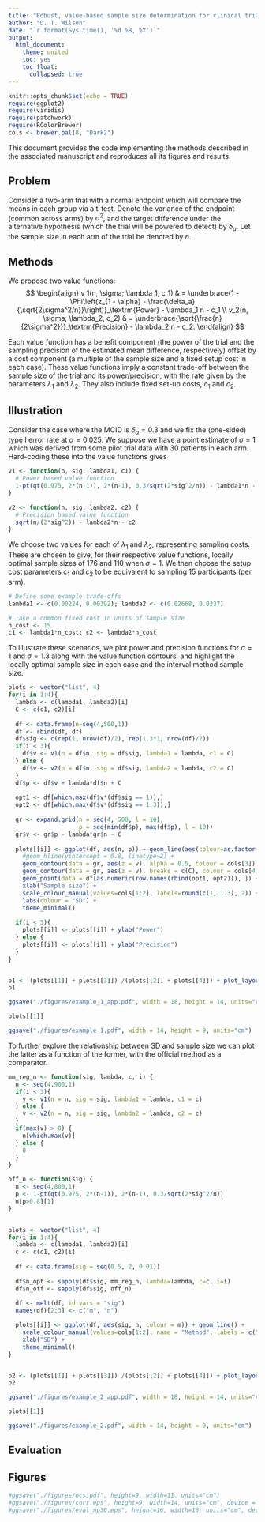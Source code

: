 ```yaml
---
title: "Robust, value-based sample size determination for clinical trials when nuisance parameters are unknown - supplementary material"
author: "D. T. Wilson"
date: "`r format(Sys.time(), '%d %B, %Y')`"
output: 
  html_document:
    theme: united
    toc: yes
    toc_float:
      collapsed: true
---
```


```r
knitr::opts_chunk$set(echo = TRUE)
require(ggplot2)
require(viridis)
require(patchwork)
require(RColorBrewer)
cols <- brewer.pal(8, "Dark2") 
```

This document provides the code implementing the methods described in the associated manuscript and reproduces all its figures and results.

## Problem

Consider a two-arm trial with a normal endpoint which will compare the means in each group via a t-test. Denote the variance of the endpoint (common across arms) by $\sigma^2$, and the target difference under the alternative hypothesis (which the trial will be powered to detect) by $\delta_a$. Let the sample size in each arm of the trial be denoted by $n$.

## Methods

We propose two value functions:
$$
\begin{align}
v_1(n, \sigma; \lambda_1, c_1) & = \underbrace{1 - \Phi\left(z_{1 - \alpha} - \frac{\delta_a}{\sqrt{2\sigma^2/n}}\right)}_\textrm{Power} - \lambda_1 n - c_1 \\
v_2(n, \sigma; \lambda_2, c_2) & = \underbrace{\sqrt{\frac{n}{2\sigma^2}}}_\textrm{Precision} - \lambda_2 n - c_2.
\end{align}
$$

Each value function has a benefit component (the power of the trial and the sampling precision of the estimated mean difference, respectively) offset by a cost component (a multiple of the sample size and a fixed setup cost in each case). These value functions imply a constant trade-off between the sample size of the trial and its power/precision, with the rate given by the parameters $\lambda_1$ and $\lambda_2$. They also include fixed set-up costs, $c_1$ and $c_2$.

## Illustration

Consider the case where the MCID is  $\delta_a = 0.3$ and we fix the (one-sided) type I error rate at $\alpha = 0.025$. We suppose we have a point estimate of $\sigma = 1$ which was derived from some pilot trial data with 30 patients in each arm. Hard-coding these into the value functions gives

```r
v1 <- function(n, sig, lambda1, c1) {
  # Power based value function
  1-pt(qt(0.975, 2*(n-1)), 2*(n-1), 0.3/sqrt(2*sig^2/n)) - lambda1*n - c1
}

v2 <- function(n, sig, lambda2, c2) {
  # Precision based value function
  sqrt(n/(2*sig^2)) - lambda2*n - c2
}
```

We choose two values for each of $\lambda_1$ and $\lambda_2$, representing sampling costs. These are chosen to give, for their respective value functions, locally optimal sample sizes of 176 and 110 when $\sigma = 1$. We then choose the setup cost parameters $c_1$ and $c_2$ to be equivalent to sampling 15 participants (per arm).

```r
# Define some example trade-offs
lambda1 <- c(0.00224, 0.00392); lambda2 <- c(0.02668, 0.0337)

# Take a common fixed cost in units of sample size
n_cost <- 15
c1 <- lambda1*n_cost; c2 <- lambda2*n_cost
```

To illustrate these scenarios, we plot power and precision functions for $\sigma = 1$ and $\sigma = 1.3$ along with the value function contours, and highlight the locally optimal sample size in each case and the interval method sample size.

```r
plots <- vector("list", 4)
for(i in 1:4){
  lambda <- c(lambda1, lambda2)[i]
  C <- c(c1, c2)[i]
  
  df <- data.frame(n=seq(4,500,1))
  df <- rbind(df, df)
  df$sig <- c(rep(1, nrow(df)/2), rep(1.3*1, nrow(df)/2))
  if(i < 3){
    df$v <- v1(n = df$n, sig = df$sig, lambda1 = lambda, c1 = C)
  } else {
    df$v <- v2(n = df$n, sig = df$sig, lambda2 = lambda, c2 = C)
  }
  df$p <- df$v + lambda*df$n + C
  
  opt1 <- df[which.max(df$v*(df$sig == 1)),]
  opt2 <- df[which.max(df$v*(df$sig == 1.3)),]
  
  gr <- expand.grid(n = seq(4, 500, l = 10),
                    p = seq(min(df$p), max(df$p), l = 10))
  gr$v <- gr$p - lambda*gr$n - C
  
  plots[[i]] <- ggplot(df, aes(n, p)) + geom_line(aes(colour=as.factor(sig))) +
    #geom_hline(yintercept = 0.8, linetype=2) +
    geom_contour(data = gr, aes(z = v), alpha = 0.5, colour = cols[3]) +
    geom_contour(data = gr, aes(z = v), breaks = c(C), colour = cols[4]) +
    geom_point(data = df[as.numeric(row.names(rbind(opt1, opt2))), ]) +
    xlab("Sample size") +
    scale_colour_manual(values=cols[1:2], labels=round(c(1, 1.3), 2)) +
    labs(colour = "SD") +
    theme_minimal()
  
  if(i < 3){
    plots[[i]] <- plots[[i]] + ylab("Power")
  } else {
    plots[[i]] <- plots[[i]] + ylab("Precision")
  }
}


p1 <- (plots[[1]] + plots[[3]]) /(plots[[2]] + plots[[4]]) + plot_layout(guides = "collect") & theme(legend.position = 'bottom')
p1

ggsave("./figures/example_1_app.pdf", width = 18, height = 14, units="cm")

plots[[1]]

ggsave("./figures/example_1.pdf", width = 14, height = 9, units="cm")
```

To further explore the relationship between SD and sample size we can plot the latter as a function of the former, with the official method as a comparator.

```r
mm_reg_n <- function(sig, lambda, c, i) {
  n <- seq(4,900,1)
  if(i < 3){
    v <- v1(n = n, sig = sig, lambda1 = lambda, c1 = c)
  } else {
    v <- v2(n = n, sig = sig, lambda2 = lambda, c2 = c)
  }
  if(max(v) > 0) {
    n[which.max(v)]
  } else {
    0
  }
}

off_n <- function(sig) {
  n <- seq(4,800,1)
  p <- 1-pt(qt(0.975, 2*(n-1)), 2*(n-1), 0.3/sqrt(2*sig^2/n))
  n[p>0.8][1]
}


plots <- vector("list", 4)
for(i in 1:4){
  lambda <- c(lambda1, lambda2)[i]
  c <- c(c1, c2)[i]
  
  df <- data.frame(sig = seq(0.5, 2, 0.01))
  
  df$n_opt <- sapply(df$sig, mm_reg_n, lambda=lambda, c=c, i=i)
  df$n_off <- sapply(df$sig, off_n)
  
  df <- melt(df, id.vars = "sig")
  names(df)[2:3] <- c("m", "n")

  plots[[i]] <- ggplot(df, aes(sig, n, colour = m)) + geom_line() +
    scale_colour_manual(values=cols[1:2], name = "Method", labels = c("Value-based", "Standard")) +
    xlab("SD") +
    theme_minimal()
}


p2 <- (plots[[1]] + plots[[3]]) /(plots[[2]] + plots[[4]]) + plot_layout(guides = "collect") & theme(legend.position = 'bottom')
p2

ggsave("./figures/example_2_app.pdf", width = 18, height = 14, units="cm")

plots[[1]]

ggsave("./figures/example_2.pdf", width = 14, height = 9, units="cm")
```


## Evaluation



## Figures

```r
#ggsave("./figures/ocs.pdf", height=9, width=11, units="cm")
#ggsave("./figures/corr.eps", height=9, width=14, units="cm", device = cairo_ps())
#ggsave("./figures/eval_np30.eps", height=16, width=18, units="cm", device = cairo_ps())
```
